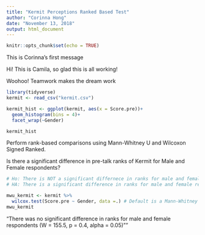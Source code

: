 ```yaml
---
title: "Kermit Perceptions Ranked Based Test"
author: "Corinna Hong"
date: "November 13, 2018"
output: html_document
---
```


```r
knitr::opts_chunk$set(echo = TRUE)
```

This is Corinna's first message

Hi! This is Camila, so glad this is all working!

Woohoo! Teamwork makes the dream work

```r
library(tidyverse)
kermit <- read_csv("kermit.csv")

kermit_hist <- ggplot(kermit, aes(x = Score.pre))+
  geom_histogram(bins = 4)+
  facet_wrap(~Gender)

kermit_hist

```

Perform rank-based comparisons using Mann-Whitney U and Wilcoxon Signed Ranked.

Is there a significant difference in pre-talk ranks of Kermit for Male and Female respondents?

```r

# Ho: There is NOT a significant differnece in ranks for male and female respondents.
# HA: There is a significant difference in ranks for male and female respondents.

mwu_kermit <- kermit %>%
  wilcox.test(Score.pre ~ Gender, data =.) # Default is a Mann-Whitney U for unpaired data
mwu_kermit

```
"There was no significant difference in ranks for male and female respondents (W = 155.5, p = 0.4, alpha = 0.05)""
